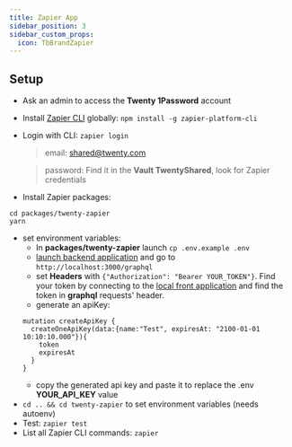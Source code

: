 ```yaml
---
title: Zapier App
sidebar_position: 3
sidebar_custom_props:
  icon: TbBrandZapier
---
```


## Setup
- Ask an admin to access the **Twenty 1Password** account
- Install [Zapier CLI](https://platform.zapier.com/quickstart/cli-tutorial) globally: `npm install -g zapier-platform-cli`
- Login with CLI: `zapier login`
  > email: shared@twenty.com

  > password: Find it in the **Vault TwentyShared**, look for Zapier credentials

- Install Zapier packages:
```
cd packages/twenty-zapier
yarn
```
- set environment variables:
  - In **packages/twenty-zapier** launch `cp .env.example .env`
  - [launch backend application](/contributor/server/basics/workflows#starting-a-new-feature)
  and go to `http://localhost:3000/graphql`
  - set **Headers** with `{"Authorization": "Bearer YOUR_TOKEN"}`.
  Find your token by connecting to the
  [local front application](/contributor/frontend/basics/contributing#starting-a-new-feature)
  and find the token in **graphql** requests' header.
  - generate an apiKey:
  ```
  mutation createApiKey {
    createOneApiKey(data:{name:"Test", expiresAt: "2100-01-01 10:10:10.000"}){
      token
      expiresAt
    }
  }
  ```
  - copy the generated api key and paste it to replace the .env **YOUR_API_KEY** value
- `cd .. && cd twenty-zapier` to set environment variables (needs autoenv)
- Test: `zapier test`
- List all Zapier CLI commands: `zapier`
